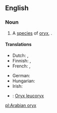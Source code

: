 ==English==
{{rfi}}
{{wikipedia}}
{{wikispecies|Oryz leucoryx}}
===Noun===
{{en-noun|head=[[Arabian]] [[oryx]]|es|pl2=Arabian oryx}}

# A [[species]] of [[oryx]], {{taxlink|Oryx leucoryx|species}}.

====Translations====
{{trans-top|''Oryx leucoryx''}}
* Dutch: {{t-|nl|Arabische oryx|m}}, {{t-|nl|witte oryx|m}}
* Finnish: {{t-|fi|valkobeisa}}, {{t-|fi|arabiankeihäsantilooppi}}
* French: {{t-|fr|oryx béatrix|m}}, {{t+|fr|oryx d'Arabie|m}}
{{trans-mid}}
* German: {{t-|de|arabischer Oryx}}
* Hungarian: {{t|hu|arab bejza}}
* Irish: {{t-|ga|oracs Arabach|m}}
{{trans-bottom}}

{{checktrans-top}}
* {{ttbc|la}}: [[Oryx leucoryx]]
{{trans-bottom}}

[[pl:Arabian oryx]]